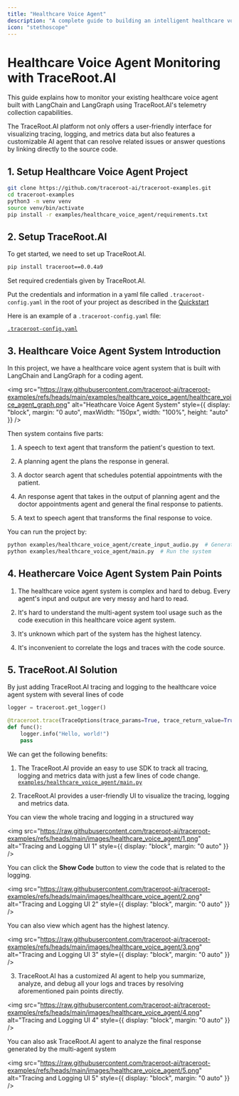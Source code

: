 ```yaml
---
title: "Healthcare Voice Agent"
description: "A complete guide to building an intelligent healthcare voice agent with TraceRoot.AI for patient interactions and medical documentation."
icon: "stethoscope"
---
```


# Healthcare Voice Agent Monitoring with TraceRoot.AI

This guide explains how to monitor your existing healthcare voice agent built with LangChain and LangGraph using TraceRoot.AI's telemetry collection capabilities.

The TraceRoot.AI platform not only offers a user-friendly interface for visualizing tracing, logging, and metrics data but also features a customizable AI agent that can resolve related issues or answer questions by linking directly to the source code.


## 1. Setup Healthcare Voice Agent Project

```bash
git clone https://github.com/traceroot-ai/traceroot-examples.git
cd traceroot-examples
python3 -m venv venv
source venv/bin/activate
pip install -r examples/healthcare_voice_agent/requirements.txt
```

## 2. Setup TraceRoot.AI

To get started, we need to set up TraceRoot.AI.

```bash
pip install traceroot==0.0.4a9
```

Set required credentials given by TraceRoot.AI.

Put the credentials and information in a yaml file called `.traceroot-config.yaml` in the root of your project as described in the [Quickstart](https://docs.traceroot.ai/quickstart)

Here is an example of a `.traceroot-config.yaml` file:

[`.traceroot-config.yaml`](https://github.com/traceroot-ai/traceroot-examples/blob/main/.traceroot-config.yaml)

## 3. Healthcare Voice Agent System Introduction

In this project, we have a healthcare voice agent system that is built with LangChain and LangGraph for a coding agent.

<img
  src="https://raw.githubusercontent.com/traceroot-ai/traceroot-examples/refs/heads/main/examples/healthcare_voice_agent/healthcare_voice_agent_graph.png"
  alt="Heathcare Voice Agent System"
  style={{
    display: "block",
    margin: "0 auto",
    maxWidth: "150px",
    width: "100%",
    height: "auto"
  }}
/>


Then system contains five parts:

1. A speech to text agent that transform the patient's question to text.

2. A planning agent the plans the response in general.

3. A doctor search agent that schedules potential appointments with the patient.

4. An response agent that takes in the output of planning agent and the doctor appointments agent and general the final response to patients.

5. A text to speech agent that transforms the final response to voice.

You can run the project by:

```bash
python examples/healthcare_voice_agent/create_input_audio.py  # Generate test input
python examples/healthcare_voice_agent/main.py  # Run the system
```

## 4. Heathercare Voice Agent System Pain Points

1. The healthcare voice agent system is complex and hard to debug. Every agent's input and output are very messy and hard to read.

2. It's hard to understand the multi-agent system tool usage such as the code execution in this healthcare voice agent system.

3. It's unknown which part of the system has the highest latency.

4. It's inconvenient to correlate the logs and traces with the code source.

## 5. TraceRoot.AI Solution

By just adding TraceRoot.AI tracing and logging to the healthcare voice agent system with several lines of code

```python
logger = traceroot.get_logger()

@traceroot.trace(TraceOptions(trace_params=True, trace_return_value=True))
def func():
    logger.info("Hello, world!")
    pass
```

We can get the following benefits:
1. The TraceRoot.AI provide an easy to use SDK to track all tracing, logging and metrics data with just a few lines of code change.
[`examples/healthcare_voice_agent/main.py`](https://github.com/traceroot-ai/traceroot-examples/blob/main/examples/healthcare_voice_agent/main.py#L83C9-L83C24)

2. TraceRoot.AI provides a user-friendly UI to visualize the tracing, logging and metrics data.

You can view the whole tracing and logging in a structured way

<img
  src="https://raw.githubusercontent.com/traceroot-ai/traceroot-examples/refs/heads/main/images/healthcare_voice_agent/1.png"
  alt="Tracing and Logging UI 1"
  style={{ display: "block", margin: "0 auto" }}
/>

You can click the **Show Code** button to view the code that is related to the logging.

<img
  src="https://raw.githubusercontent.com/traceroot-ai/traceroot-examples/refs/heads/main/images/healthcare_voice_agent/2.png"
  alt="Tracing and Logging UI 2"
  style={{ display: "block", margin: "0 auto" }}
/>

You can also view which agent has the highest latency.

<img
  src="https://raw.githubusercontent.com/traceroot-ai/traceroot-examples/refs/heads/main/images/healthcare_voice_agent/3.png"
  alt="Tracing and Logging UI 3"
  style={{ display: "block", margin: "0 auto" }}
/>

3. TraceRoot.AI has a customized AI agent to help you summarize, analyze, and debug all your logs and traces by resolving aforementioned pain points directly.

<img
  src="https://raw.githubusercontent.com/traceroot-ai/traceroot-examples/refs/heads/main/images/healthcare_voice_agent/4.png"
  alt="Tracing and Logging UI 4"
  style={{ display: "block", margin: "0 auto" }}
/>

You can also ask TraceRoot.AI agent to analyze the final response generated by the multi-agent system

<img
  src="https://raw.githubusercontent.com/traceroot-ai/traceroot-examples/refs/heads/main/images/healthcare_voice_agent/5.png"
  alt="Tracing and Logging UI 5"
  style={{ display: "block", margin: "0 auto" }}
/>
